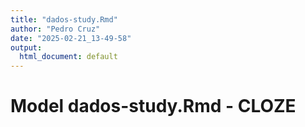 ```yaml
---
title: "dados-study.Rmd"
author: "Pedro Cruz"
date: "2025-02-21_13-49-58"
output:
  html_document: default
---
```



# Model dados-study.Rmd - CLOZE

